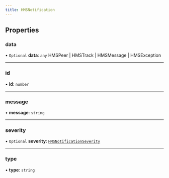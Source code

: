 ```yaml
---
title: HMSNotification
---
```


## Properties

### data

• `Optional` **data**: `any`
HMSPeer | HMSTrack | HMSMessage | HMSException

---

### id

• **id**: `number`

---

### message

• **message**: `string`

---

### severity

• `Optional` **severity**: [`HMSNotificationSeverity`](/api-reference/javascript/v2/enums/HMSNotificationSeverity)

---

### type

• **type**: `string`
